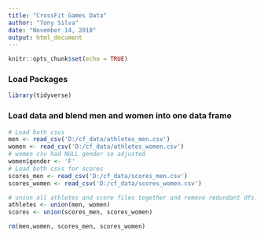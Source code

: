 ```yaml
---
title: "CrossFit Games Data"
author: "Tony Silva"
date: "November 14, 2018"
output: html_document
---
```


```r
knitr::opts_chunk$set(echo = TRUE)
```

### Load Packages

```r
library(tidyverse)
```

### Load data and blend men and women into one data frame 

```r
# Load both csvs
men <- read_csv('D:/cf_data/athletes_men.csv')
women <- read_csv('D:/cf_data/athletes_women.csv')
# women csv had NULL gender so adjusted
women$gender <- 'F'
# Load both csvs for scores
scores_men <- read_csv('D:/cf_data/scores_men.csv')
scores_women <- read_csv('D:/cf_data/scores_women.csv')

# union all athletes and score files together and remove redundant dfs.
athletes <- union(men, women)
scores <- union(scores_men, scores_women)

rm(men,women, scores_men, scores_women)
```

